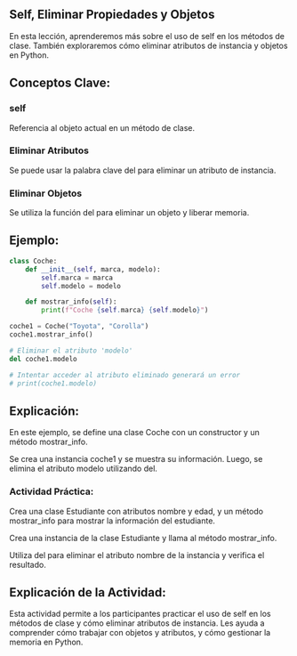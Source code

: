 ## Self, Eliminar Propiedades y Objetos

En esta lección, aprenderemos más sobre el uso de self en los métodos de clase. También exploraremos cómo eliminar atributos de instancia y objetos en Python.

## Conceptos Clave:

### self

Referencia al objeto actual en un método de clase.

### Eliminar Atributos

Se puede usar la palabra clave del para eliminar un atributo de instancia.

### Eliminar Objetos

Se utiliza la función del para eliminar un objeto y liberar memoria.

## Ejemplo:

``` python
class Coche:
    def __init__(self, marca, modelo):
        self.marca = marca
        self.modelo = modelo

    def mostrar_info(self):
        print(f"Coche {self.marca} {self.modelo}")

coche1 = Coche("Toyota", "Corolla")
coche1.mostrar_info()

# Eliminar el atributo 'modelo'
del coche1.modelo

# Intentar acceder al atributo eliminado generará un error
# print(coche1.modelo)
```
## Explicación:

En este ejemplo, se define una clase Coche con un constructor y un método mostrar_info.

Se crea una instancia coche1 y se muestra su información.
Luego, se elimina el atributo modelo utilizando del.

::: {.callout-important}

### Actividad Práctica:
Crea una clase Estudiante con atributos nombre y edad, y un método mostrar_info para mostrar la información del estudiante.

Crea una instancia de la clase Estudiante y llama al método mostrar_info.

Utiliza del para eliminar el atributo nombre de la instancia y verifica el resultado.
:::

## Explicación de la Actividad:
Esta actividad permite a los participantes practicar el uso de self en los métodos de clase y cómo eliminar atributos de instancia. Les ayuda a comprender cómo trabajar con objetos y atributos, y cómo gestionar la memoria en Python.

